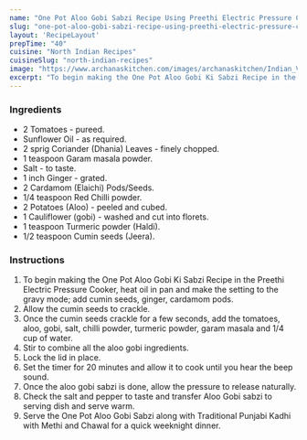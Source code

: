 ---
name: "One Pot Aloo Gobi Sabzi Recipe Using Preethi Electric Pressure Cooker"
slug: "one-pot-aloo-gobi-sabzi-recipe-using-preethi-electric-pressure-cooker"
layout: 'RecipeLayout'
prepTime: "40"
cuisine: "North Indian Recipes"
cuisineSlug: "north-indian-recipes"
image: "https://www.archanaskitchen.com/images/archanaskitchen/Indian_Vegetables_Dry/Preethi_Electric_Pressure_Cooker_One_Dish_One_Pot_Aloo_Gobi_Recipe_Video-1.jpg"
excerpt: "To begin making the One Pot Aloo Gobi Ki Sabzi Recipe in the Preethi Electric Pressure Cooker, heat oil in pan and make the setting to the gravy mode; add cumin seeds, ginger, cardamom pods"
---

### Ingredients

- 2 Tomatoes - pureed.
- Sunflower Oil - as required.
- 2 sprig Coriander (Dhania) Leaves - finely chopped.
- 1 teaspoon Garam masala powder.
- Salt - to taste.
- 1 inch Ginger - grated.
- 2 Cardamom (Elaichi) Pods/Seeds.
- 1/4 teaspoon Red Chilli powder.
- 2 Potatoes (Aloo) - peeled and cubed.
- 1 Cauliflower (gobi) - washed and cut into florets.
- 1 teaspoon Turmeric powder (Haldi).
- 1/2 teaspoon Cumin seeds (Jeera).

### Instructions

1. To begin making the One Pot Aloo Gobi Ki Sabzi Recipe in the Preethi Electric Pressure Cooker, heat oil in pan and make the setting to the gravy mode; add cumin seeds, ginger, cardamom pods.
1. Allow the cumin seeds to crackle.
1. Once the cumin seeds crackle for a few seconds, add the tomatoes, aloo, gobi, salt, chilli powder, turmeric powder, garam masala and 1/4 cup of water.
1. Stir to combine all the aloo gobi ingredients.
1. Lock the lid in place.
1. Set the timer for 20 minutes and allow it to cook until you hear the beep sound.
1. Once the aloo gobi sabzi is done, allow the pressure to release naturally.
1. Check the salt and pepper to taste and transfer Aloo Gobi sabzi to serving dish and serve warm.
1. Serve the One Pot Aloo Gobi Sabzi along with Traditional Punjabi Kadhi with Methi  and Chawal for a quick weeknight dinner.
